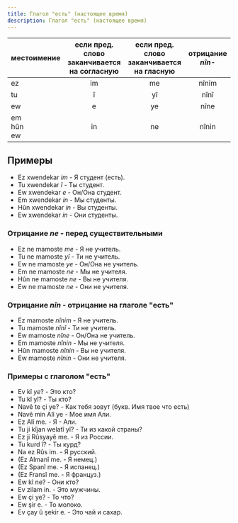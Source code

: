 ```yaml
---
title: Глагол "есть" (настоящее время)
description: Глагол "есть" (настоящее время)
---
```


| местоимение       | если пред. слово заканчивается на согласную | если пред. слово заканчивается на гласную | отрицание<br/> _nîn-_ |
| ----------------- | :-----------------------------------------: | :---------------------------------------: | :-------------------: |
| ez                |                     im                      |                    me                     |         nînim         |
| tu                |                      î                      |                    yî                     |         nînî          |
| ew                |                      e                      |                    ye                     |         nîne          |
| em<br/>hûn<br/>ew |                     in                      |                    ne                     |         nînin         |

## Примеры

- Ez xwendekar _im_ - Я студент (есть).
- Tu xwendekar _î_ - Ты студент.
- Ew xwendekar _e_ - Он/Она студент.
- Em xwendekar _in_ - Мы студенты.
- Hûn xwendekar _in_ - Вы студенты.
- Ew xwendekar _in_ - Они студенты.

### Отрицание _ne_ - перед существительными

- Ez ne mamoste _me_ - Я не учитель.
- Tu ne mamoste _yî_ - Ти не учитель.
- Ew ne mamoste _ye_ - Он/Она не учитель.
- Em ne mamoste _ne_ - Мы не учителя.
- Hûn ne mamoste _ne_ - Вы не учителя.
- Ew ne mamoste _ne_ - Они не учителя.

### Отрицание _nîn_ - отрицание на глаголе "есть"

- Ez mamoste _nînim_ - Я не учитель.
- Tu mamoste _nînî_ - Ти не учитель.
- Ew mamoste _nîne_ - Он/Она не учитель.
- Em mamoste _nînin_ - Мы не учителя.
- Hûn mamoste _nînin_ - Вы не учителя.
- Ew mamoste _nînin_ - Они не учителя.

### Примеры с глаголом "есть"

- Ev kî _ye_? - Это кто?
- Tu kî yî? - Ты кто?
- Navê te çi ye? - Как тебя зовут (букв. Имя твое что есть)
- Navê min Alî ye - Мое имя Али.
- Ez Alî me. - Я - Али.
- Tu ji kîjan welatî yî? - Ти из какой страны?
- Ez ji Rûsyayê me. - Я из России.
- Tu kurd î? - Ты курд?
- Na ez Rûs im. - Я русский.
- (Ez Almanî me. - Я немец.)
- (Ez Spanî me. - Я испанец.)
- (Ez Fransî me. - Я француз.)
- Ew kî ne? - Они кто?
- Ev zilam in. - Это мужчины.
- Ew çi ye? - То что?
- Ew şir e. - То молоко.
- Ev çay û şekir e. - Это чай и сахар.
